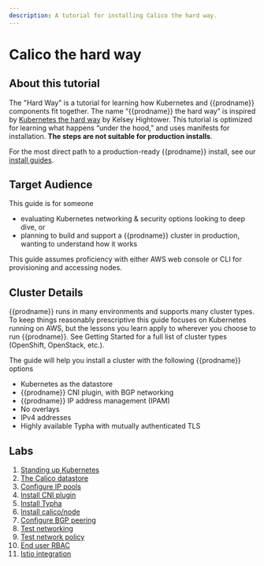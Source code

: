```yaml
---
description: A tutorial for installing Calico the hard way.
---
```


# Calico the hard way

## About this tutorial

The "Hard Way" is a tutorial for learning how Kubernetes and {{prodname}} components fit together. The name “{{prodname}} the hard way” is inspired by [Kubernetes the hard way](https://github.com/kelseyhightower/kubernetes-the-hard-way) by Kelsey Hightower. This tutorial is optimized for learning what happens “under the hood,” and uses manifests for installation. **The steps are not suitable for production installs**.

For the most direct path to a production-ready {{prodname}} install, see our [install guides](../self-managed-onprem/onpremises.mdx).

## Target Audience

This guide is for someone

- evaluating Kubernetes networking & security options looking to deep dive, or
- planning to build and support a {{prodname}} cluster in production, wanting to understand how it works

This guide assumes proficiency with either AWS web console or CLI for provisioning and accessing nodes.

## Cluster Details

{{prodname}} runs in many environments and supports many cluster types. To keep things reasonably prescriptive this guide focuses on Kubernetes running on AWS, but the lessons you learn apply to wherever you choose to run {{prodname}}. See Getting Started for a full list of cluster types (OpenShift, OpenStack, etc.).

The guide will help you install a cluster with the following {{prodname}} options

- Kubernetes as the datastore
- {{prodname}} CNI plugin, with BGP networking
- {{prodname}} IP address management (IPAM)
- No overlays
- IPv4 addresses
- Highly available Typha with mutually authenticated TLS

## Labs

1.  [Standing up Kubernetes](standing-up-kubernetes.mdx)
1.  [The Calico datastore](the-calico-datastore.mdx)
1.  [Configure IP pools](configure-ip-pools.mdx)
1.  [Install CNI plugin](install-cni-plugin.mdx)
1.  [Install Typha](install-typha.mdx)
1.  [Install calico/node](install-node.mdx)
1.  [Configure BGP peering](configure-bgp-peering.mdx)
1.  [Test networking](test-networking.mdx)
1.  [Test network policy](test-network-policy.mdx)
1.  [End user RBAC](end-user-rbac.mdx)
1.  [Istio integration](istio-integration.mdx)
